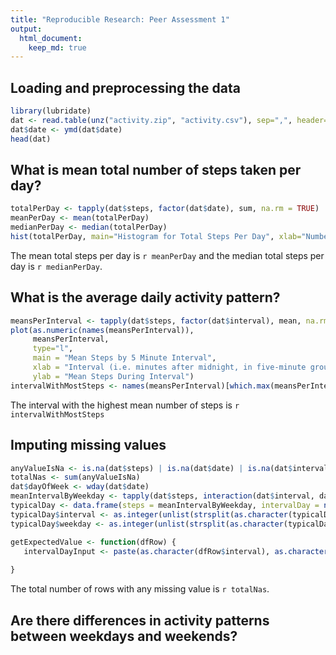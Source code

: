 ```yaml
---
title: "Reproducible Research: Peer Assessment 1"
output: 
  html_document:
    keep_md: true
---
```



## Loading and preprocessing the data
```r
library(lubridate)
dat <- read.table(unz("activity.zip", "activity.csv"), sep=",", header=TRUE, stringsAsFactors = FALSE)
dat$date <- ymd(dat$date)
head(dat)
```

## What is mean total number of steps taken per day?
```r
totalPerDay <- tapply(dat$steps, factor(dat$date), sum, na.rm = TRUE)
meanPerDay <- mean(totalPerDay)
medianPerDay <- median(totalPerDay)
hist(totalPerDay, main="Histogram for Total Steps Per Day", xlab="Number of Steps Taken", breaks = 10)

```

The mean total steps per day is `r meanPerDay` and the median total steps per day is `r medianPerDay`.

## What is the average daily activity pattern?
```r
meansPerInterval <- tapply(dat$steps, factor(dat$interval), mean, na.rm=TRUE)
plot(as.numeric(names(meansPerInterval)), 
     meansPerInterval, 
     type="l",
     main = "Mean Steps by 5 Minute Interval",
     xlab = "Interval (i.e. minutes after midnight, in five-minute groups)",
     ylab = "Mean Steps During Interval")
intervalWithMostSteps <- names(meansPerInterval)[which.max(meansPerInterval)]

```
The interval with the highest mean number of steps is `r intervalWithMostSteps`

## Imputing missing values
```r
anyValueIsNa <- is.na(dat$steps) | is.na(dat$date) | is.na(dat$interval)
totalNas <- sum(anyValueIsNa)
dat$dayOfWeek <- wday(dat$date)
meanIntervalByWeekday <- tapply(dat$steps, interaction(dat$interval, dat$dayOfWeek), mean, na.rm = TRUE)
typicalDay <- data.frame(steps = meanIntervalByWeekday, intervalDay = names(meanIntervalByWeekday))
typicalDay$interval <- as.integer(unlist(strsplit(as.character(typicalDay$intervalDay), ".", fixed=TRUE))[1])
typicalDay$weekday <- as.integer(unlist(strsplit(as.character(typicalDay$intervalDay), ".", fixed=TRUE)[2]))

getExpectedValue <- function(dfRow) {
   intervalDayInput <- paste(as.character(dfRow$interval), as.character(dfRow$dayOfWeeek), ".")
   
}

```
The total number of rows with any missing value is `r totalNas`. 

## Are there differences in activity patterns between weekdays and weekends?
